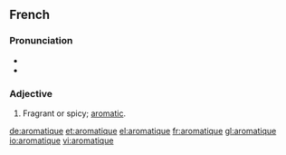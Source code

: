 ==French==

===Pronunciation===
* {{IPA|/a.ʁo.ma.tik/}}
* {{audio|Fr-aromatique.ogg|aromatique}}

===Adjective===
{{fr-adj-mf}}

# Fragrant or spicy; [[aromatic]].

[[de:aromatique]]
[[et:aromatique]]
[[el:aromatique]]
[[fr:aromatique]]
[[gl:aromatique]]
[[io:aromatique]]
[[vi:aromatique]]